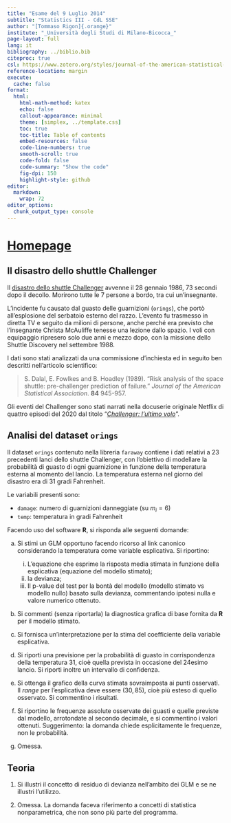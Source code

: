 ```yaml
---
title: "Esame del 9 Luglio 2014"
subtitle: "Statistics III - CdL SSE"
author: "[Tommaso Rigon]{.orange}"
institute: "_Università degli Studi di Milano-Bicocca_"
page-layout: full
lang: it
bibliography: ../biblio.bib
citeproc: true
csl: https://www.zotero.org/styles/journal-of-the-american-statistical-association
reference-location: margin
execute:
  cache: false
format:
  html:
    html-math-method: katex
    echo: false
    callout-appearance: minimal
    theme: [simplex, ../template.css]
    toc: true
    toc-title: Table of contents
    embed-resources: false
    code-line-numbers: true
    smooth-scroll: true
    code-fold: false
    code-summary: "Show the code"
    fig-dpi: 150
    highlight-style: github
editor: 
  markdown: 
    wrap: 72
editor_options: 
  chunk_output_type: console
---
```


# [Homepage](../index.html)

## Il disastro dello shuttle Challenger

Il [disastro dello shuttle Challenger](https://it.wikipedia.org/wiki/Disastro_dello_Space_Shuttle_Challenger) avvenne il 28 gennaio 1986, 73 secondi dopo il decollo. Morirono tutte le 7 persone a bordo, tra cui un'insegnante.

L’incidente fu causato dal guasto delle guarnizioni (`orings`), che portò all’esplosione del serbatoio esterno del razzo. L’evento fu trasmesso in diretta TV e seguito da milioni di persone, anche perché era previsto che l’insegnante Christa McAuliffe tenesse una lezione dallo spazio. I voli con equipaggio ripresero solo due anni e mezzo dopo, con la missione dello Shuttle Discovery nel settembre 1988.

I dati sono stati analizzati da una commissione d'inchiesta ed in seguito ben descritti nell'articolo scientifico:

> S. Dalal, E. Fowlkes and B. Hoadley (1989). "Risk analysis of the space shuttle: pre-challenger prediction of failure." *Journal of the American Statistical Association*. **84** 945-957.

Gli eventi del Challenger sono stati narrati nella docuserie originale Netflix di quattro episodi del 2020 dal titolo "[*Challenger: l'ultimo volo*](https://www.netflix.com/title/81012137)".

## Analisi del dataset `orings`

Il dataset `orings` contenuto nella libreria `faraway` contiene i dati relativi a 23 precedenti lanci dello shuttle Challenger, con l’obiettivo di modellare la probabilità di guasto di ogni guarnizione in funzione della temperatura esterna al momento del lancio. La temperatura esterna nel giorno del disastro era di 31 gradi Fahrenheit. 

Le variabili presenti sono:  

- `damage`: numero di guarnizioni danneggiate (su $m_i = 6$)  
- `temp`: temperatura in gradi Fahrenheit  

Facendo uso del software **R**, si risponda alle seguenti domande:

(a) Si stimi un GLM opportuno facendo ricorso al link canonico considerando la temperatura come variable esplicativa. Si riportino:  
    i. L’equazione che esprime la risposta media stimata in funzione della esplicativa (equazione del modello stimato);
    ii. la devianza;
    iii. Il p-value del test per la bontà del modello (modello stimato vs modello nullo) basato sulla devianza, commentando ipotesi nulla e valore numerico ottenuto.

(b) Si commenti (senza riportarla) la diagnostica grafica di base fornita da **R** per il modello stimato.

(c) Si fornisca un'interpretazione per la stima del coefficiente della variable esplicativa.  

(d) Si riporti una previsione per la probabilità di guasto in corrispondenza della temperatura $31$, cioè quella prevista in occasione del 24esimo lancio. Si riporti inoltre un intervallo di confidenza. 

(e) Si ottenga il grafico della curva stimata sovraimposta ai punti osservati.  Il *range* per l’esplicativa deve essere $(30, 85)$, cioè più esteso di quello osservato. Si commentino i risultati. 

(f) Si riportino le frequenze assolute osservate dei guasti e quelle previste dal modello, arrotondate al secondo decimale, e si commentino i valori ottenuti. [Suggerimento]{.blue}: la domanda chiede esplicitamente le frequenze, non le probabilità.

(g) [Omessa]{.orange}.

## Teoria

1. Si illustri il concetto di residuo di devianza nell'ambito dei GLM e se ne illustri l’utilizzo.  

2. [Omessa]{.orange}. La domanda faceva riferimento a concetti di statistica nonparametrica, che non sono più parte del programma. 


